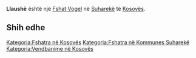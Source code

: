 {{Fshat në Kosovës
 | Emri                = Llaushë
| sqi_N_name = Llaushë
| sqi_N_FULL_NAME_RO = Llaushë
| sqi_N_FULL_NAME_ND_RO = Llaushe
| sqi_N_SORT_NAME_RG = LLAUSHE
| sqi_N_FULL_NAME_RG = Llaushë
| sqi_N_FULL_NAME_ND_RG = Llaushe
| srp_N_name = Lauša
| srp_N_FULL_NAME_RO = Lauša
| srp_N_FULL_NAME_ND_RO = Lausa
| srp_N_SORT_NAME_RG = LAUSA
| srp_N_FULL_NAME_RG = Lauša
| srp_N_FULL_NAME_ND_RG = Lausa
| srp_NS_name = Лауша
| srp_NS_FULL_NAME_RO = Лауша
| srp_NS_FULL_NAME_ND_RO = Лауша
| srp_NS_SORT_NAME_RG = ЛАУША
| srp_NS_FULL_NAME_RG = Лауша
| srp_NS_FULL_NAME_ND_RG = Лауша

 | Emri (Rasa dhanore) = 
 | Figura              = 
 | Shteti              = Kosovo
 | Komuna              = Suharekë
 | Kodi postar         = 
 | Sipërfaqja          = 

 | Popullsia           = 

 | Regj. i popullsisë  = 
 | Dend. e popullsisë  = 
 | Faqja zyrtare       = 
 <!--- Koordinatat ----> 
 | Gjerësia            = 42.741667
 | Gjatësia            = 20.761111
 | Lartësia            = 
}}
'''Llaushë''' është një [[Fshat Vogel]] në [[Suharekë]] të [[Kosovës]].

<!-- == Gjeografia == -->
<!-- == Historia == -->
<!-- == Demografia == -->
== Shih edhe ==
{{Komuna Suharekë}}
{{Kosovo-Administrata-Cung}}

[[Kategoria:Fshatra në Kosovës]]
[[Kategoria:Fshatra në Kommunes Suharekë]]
[[Kategoria:Vendbanime në Kosovës]]